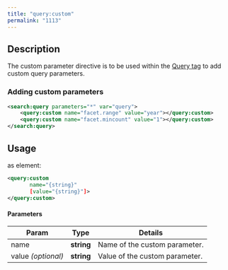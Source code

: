 ```yaml
---
title: "query:custom"
permalink: "1113"
---
```


## Description

The custom parameter directive is to be used within the
[Query tag](/app-studio/4.2/1115/search-query) to add custom query
parameters.

### Adding custom parameters

```xml
<search:query parameters="*" var="query">
    <query:custom name="facet.range" value="year"></query:custom>
    <query:custom name="facet.mincount" value="1"></query:custom>
</search:query>
```

## Usage

as element:

```xml
<query:custom
       name="{string}"
       [value="{string}"]>
</query:custom>
```

#### Parameters

| Param | Type | Details |
| --- | --- | --- |
| name | **string** | Name of the custom parameter. |
| value  *(optional)* | **string** | Value of the custom parameter. |